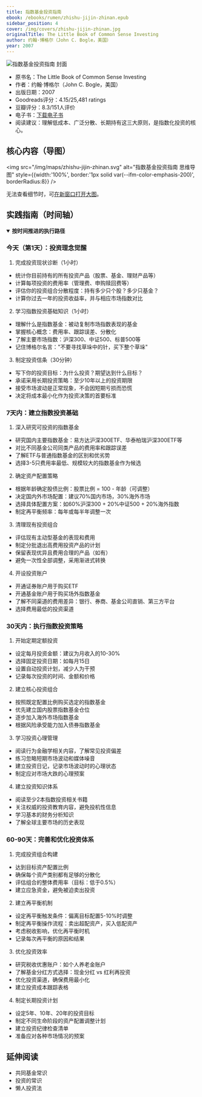 ```yaml
---
title: 指数基金投资指南
ebook: /ebooks/rumen/zhishu-jijin-zhinan.epub
sidebar_position: 4
cover: /img/covers/zhishu-jijin-zhinan.jpg
originalTitle: The Little Book of Common Sense Investing
author: 约翰·博格尔（John C. Bogle，美国）
year: 2007
---
```




<div style={{ display: 'flex', gap: '16px', alignItems: 'stretch', flexWrap: 'wrap', border: '1px solid var(--ifm-color-emphasis-200)', borderRadius: 8, padding: '12px' }}>
  <div style={{ flex: '0 0 160px' }}>
    <img src="/img/covers/zhishu-jijin-zhinan.jpg" alt="指数基金投资指南 封面" style={{ width: 160, height: 220, objectFit: 'cover', borderRadius: 4 }} />
  </div>
  <div style={{ flex: 1, display: 'flex', flexDirection: 'column', justifyContent: 'center' }}>
    <ul>
      <li>原书名：The Little Book of Common Sense Investing</li>
      <li>作者：约翰·博格尔（John C. Bogle，美国）</li>
      <li>出版日期：2007</li>
      <li>Goodreads评分：4.15/25,481 ratings</li>
      <li>豆瓣评分：8.3/151人评价</li>
      <li>电子书：<a href="/ebooks/rumen/zhishu-jijin-zhinan.epub">下载电子书</a></li>
      <li>阅读建议：理解低成本、广泛分散、长期持有这三大原则，是指数化投资的核心。</li>
    </ul>
  </div>
</div>

## 核心内容（导图）

<img src="/img/maps/zhishu-jijin-zhinan.svg" alt="指数基金投资指南 思维导图" style={{width:'100%', border:'1px solid var(--ifm-color-emphasis-200)', borderRadius:8}} />
<div style={{marginTop:8}}>
  无法查看细节时，可<a href="/img/maps/zhishu-jijin-zhinan.svg" target="_blank" rel="noreferrer">在新窗口打开大图</a>。
</div>

## 实践指南（时间轴）

<div className="practice-timeline">
<details open>
  <summary><b>按时间推进的执行路径</b></summary>

  ### 今天（第1天）：投资理念觉醒

  1. 完成投资现状诊断（1小时）
  - 统计你目前持有的所有投资产品（股票、基金、理财产品等）
  - 计算每项投资的费用率（管理费、申购赎回费等）
  - 评估你的投资组合分散程度：持有多少只个股？多少只基金？
  - 计算你过去一年的投资收益率，并与相应市场指数对比

  2. 学习指数投资基础知识（1小时）
  - 理解什么是指数基金：被动复制市场指数表现的基金
  - 掌握核心概念：费用率、跟踪误差、分散化
  - 了解主要市场指数：沪深300、中证500、标普500等
  - 记住博格尔名言："不要寻找草垛中的针，买下整个草垛"

  3. 制定投资信条（30分钟）
  - 写下你的投资目标：为什么投资？期望达到什么目标？
  - 承诺采用长期投资策略：至少10年以上的投资期限
  - 接受市场波动是正常现象，不会因短期亏损而恐慌
  - 决定将成本最小化作为投资决策的首要标准

  ### 7天内：建立指数投资基础

  1. 深入研究可投资的指数基金
  - 研究国内主要指数基金：易方达沪深300ETF、华泰柏瑞沪深300ETF等
  - 对比不同基金公司同类产品的费用率和跟踪误差
  - 了解ETF与普通指数基金的区别和优劣势
  - 选择3-5只费用率最低、规模较大的指数基金作为候选

  2. 确定资产配置策略
  - 根据年龄确定股债比例：股票比例 = 100 - 年龄（可调整）
  - 决定国内外市场配置：建议70%国内市场，30%海外市场
  - 选择具体配置方案：如60%沪深300 + 20%中证500 + 20%海外指数
  - 制定再平衡频率：每年或每半年调整一次

  3. 清理现有投资组合
  - 评估现有主动型基金的表现和费用
  - 制定分批退出高费用投资产品的计划
  - 保留表现优异且费用合理的产品（如有）
  - 避免一次性全部调整，采用渐进式转换

  4. 开设投资账户
  - 开通证券账户用于购买ETF
  - 开通基金账户用于购买场外指数基金
  - 了解不同渠道的费用差异：银行、券商、基金公司直销、第三方平台
  - 选择费用最低的投资渠道

  ### 30天内：执行指数投资策略

  1. 开始定期定额投资
  - 设定每月投资金额：建议为月收入的10-30%
  - 选择固定投资日期：如每月15日
  - 设置自动投资计划，减少人为干预
  - 记录每次投资的时间、金额和价格

  2. 建立核心投资组合
  - 按照既定配置比例购买选定的指数基金
  - 优先建立国内股票指数基金仓位
  - 逐步加入海外市场指数基金
  - 根据风险承受能力加入债券指数基金

  3. 学习投资心理管理
  - 阅读行为金融学相关内容，了解常见投资偏差
  - 练习忽略短期市场波动和媒体噪音
  - 建立投资日记，记录市场波动时的心理状态
  - 制定应对市场大跌的心理预案

  4. 建立投资知识体系
  - 阅读至少2本指数投资相关书籍
  - 关注权威的投资教育内容，避免投机性信息
  - 学习基本的财务分析知识
  - 了解全球主要市场的历史表现

  ### 60-90天：完善和优化投资体系

  1. 完成投资组合构建
  - 达到目标资产配置比例
  - 确保每个资产类别都有足够的分散化
  - 评估组合的整体费用率（目标：低于0.5%）
  - 建立应急资金，避免被迫卖出投资

  2. 建立再平衡机制
  - 设定再平衡触发条件：偏离目标配置5-10%时调整
  - 制定再平衡操作流程：卖出超配资产，买入低配资产
  - 考虑税收影响，优化再平衡时机
  - 记录每次再平衡的原因和结果

  3. 优化投资效率
  - 研究税收优惠账户：如个人养老金账户
  - 了解基金分红方式选择：现金分红 vs 红利再投资
  - 优化投资渠道，确保费用最小化
  - 建立投资成本跟踪表格

  4. 制定长期投资计划
  - 设定5年、10年、20年的投资目标
  - 制定不同生命阶段的资产配置调整计划
  - 建立投资纪律检查清单
  - 准备应对各种市场情况的预案

</details>
</div>

## 延伸阅读

- 共同基金常识
- 投资的常识
- 懒人投资法


